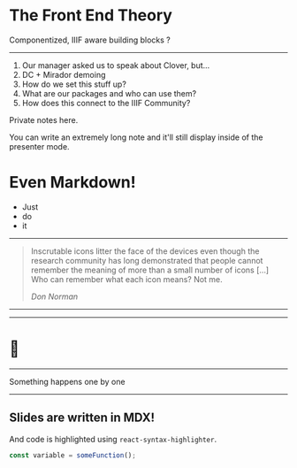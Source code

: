 <SlidePage next="page-2">
    
<Cover>

# The Front End Theory

Componentized, IIIF aware building blocks ?

</Cover>

---

1. Our manager asked us to speak about Clover, but...
1. DC + Mirador demoing
1. How do we set this stuff up?
1. What are our packages and who can use them?
1. How does this connect to the IIIF Community?

<SpeakerNotes>
    
Private notes here.

You can write an extremely long note and it'll still display inside of the presenter mode.

# Even Markdown!

- Just
- do
- it

</SpeakerNotes>

---

> Inscrutable icons litter the face of the devices even though the research
> community has long demonstrated that people cannot remember the meaning of
> more than a small number of icons […] Who can remember what each icon
> means? Not me.
>
> <cite>Don Norman</cite>

---

<AdamTestPage />

---

# 🤫

---

<Steps>
  <Step>Something</Step>
  <Step>happens</Step>
  <Step>one</Step>
  <Step>by</Step>
  <Step>one</Step>
</Steps>

---

## Slides are written in MDX!

And code is highlighted using `react-syntax-highlighter`.

```js
const variable = someFunction();
```

</SlidePage>
